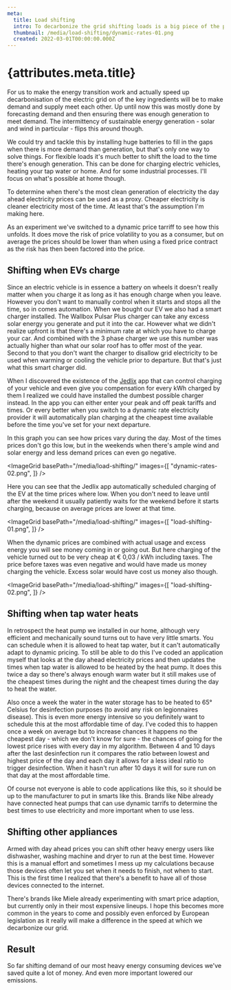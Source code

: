 ```yaml
---
meta:
  title: Load shifting
  intro: To decarbonize the grid shifting loads is a big piece of the puzzle.
  thumbnail: /media/load-shifting/dynamic-rates-01.png
  created: 2022-03-01T00:00:00.000Z
---
```



# {attributes.meta.title}

For us to make the energy transition work and actually speed up decarbonisation of the electric grid on of the key ingredients will be to make demand and supply meet each other. Up until now this was mostly done by forecasting demand and then ensuring there was enough generation to meet demand. The intermittency of sustainable energy generation - solar and wind in particular - flips this around though.

We could try and tackle this by installing huge batteries to fill in the gaps when there is more demand than generation, but that's only one way to solve things. For flexible loads it's much better to shift the load to the time there's enough generation. This can be done for charging electric vehicles, heating your tap water or home. And for some industrial processes. I'll focus on what's possible at home though.

To determine when there's the most clean generation of electricity the day ahead electricity prices can be used as a proxy. Cheaper electricity is cleaner electricity most of the time. At least that's the assumption I'm making here.

As an experiment we've switched to a dynamic price tarriff to see how this unfolds. It does move the risk of price volatility to you as a consumer, but on average the prices should be lower than when using a fixed price contract as the risk has then been factored into the price.

## Shifting when EVs charge

Since an electric vehicle is in essence a battery on wheels it doesn't really matter when you charge it as long as it has enough charge when you leave. However you don't want to manually control when it starts and stops all the time, so in comes automation. When we bought our EV we also had a smart charger installed. The Wallbox Pulsar Plus charger can take any excess solar energy you generate and put it into the car. However what we didn't realize upfront is that there's a minimum rate at which you have to charge your car. And combined with the 3 phase charger we use this number was actually higher than what our solar roof has to offer most of the year. Second to that you don't want the charger to disallow grid electricity to be used when warming or cooling the vehicle prior to departure. But that's just what this smart charger did.

When I discovered the existence of the [Jedlix](https://jedlix.com/) app that can control charging of your vehicle and even give you compensation for every kWh charged by them I realized we could have installed the dumbest possible charger instead. In the app you can either enter your peak and off peak tariffs and times. Or every better when you switch to a dynamic rate electricity provider it will automatically plan charging at the cheapest time available before the time you've set for your next departure.

In this graph you can see how prices vary during the day. Most of the times prices don't go this low, but in the weekends when there's ample wind and solar energy and less demand prices can even go negative.

<ImageGrid basePath="/media/load-shifting/" images={[
  "dynamic-rates-02.png",
]} />

Here you can see that the Jedlix app automatically scheduled charging of the EV at the time prices where low. When you don't need to leave until after the weekend it usually patiently waits for the weekend before it starts charging, because on average prices are lower at that time.

<ImageGrid basePath="/media/load-shifting/" images={[
  "load-shifting-01.png",
]} />

When the dynamic prices are combined with actual usage and excess energy you will see money coming in or going out. But here charging of the vehicle turned out to be very cheap at € 0,03 / kWh including taxes. The price before taxes was even negative and would have made us money charging the vehicle. Excess solar would have cost us money also though.

<ImageGrid basePath="/media/load-shifting/" images={[
  "load-shifting-02.png",
]} />

## Shifting when tap water heats

In retrospect the heat pump we installed in our home, although very efficient and mechanically sound turns out to have very little smarts. You can schedule when it is allowed to heat tap water, but it can't automatically adapt to dynamic pricing. To still be able to do this I've coded an application myself that looks at the day ahead electricity prices and then updates the times when tap water is allowed to be heated by the heat pump. It does this twice a day so there's always enough warm water but it still makes use of the cheapest times during the night and the cheapest times during the day to heat the water.

Also once a week the water in the water storage has to be heated to 65° Celsius for desinfection purposes (to avoid any risk on legionnaires disease). This is even more energy intensive so you definitely want to schedule this at the most affordable time of day. I've coded this to happen once a week on average but to increase chances it happens no the cheapest day - which we don't know for sure - the chances of going for the lowest price rises with every day in my algorithm. Between 4 and 10 days after the last desinfection run it compares the ratio between lowest and highest price of the day and each day it allows for a less ideal ratio to trigger desinfection. When it hasn't run after 10 days it will for sure run on that day at the most affordable time.

Of course not everyone is able to code applications like this, so it should be up to the manufacturer to put in smarts like this. Brands like Nibe already have connected heat pumps that can use dynamic tarrifs to determine the best times to use electricity and more important when to use less.

## Shifting other appliances

Armed with day ahead prices you can shift other heavy energy users like dishwasher, washing machine and dryer to run at the best time. However this is a manual effort and sometimes I mess up my calculations because those devices often let you set when it needs to finish, not when to start. This is the first time I realized that there's a benefit to have all of those devices connected to the internet.

There's brands like Miele already experimenting with smart price adaption, but currently only in their most expensive lineups. I hope this becomes more common in the years to come and possibly even enforced by European legislation as it really will make a difference in the speed at which we decarbonize our grid.

## Result

So far shifting demand of our most heavy energy consuming devices we've saved quite a lot of money. And even more important lowered our emissions.

<Outlet />